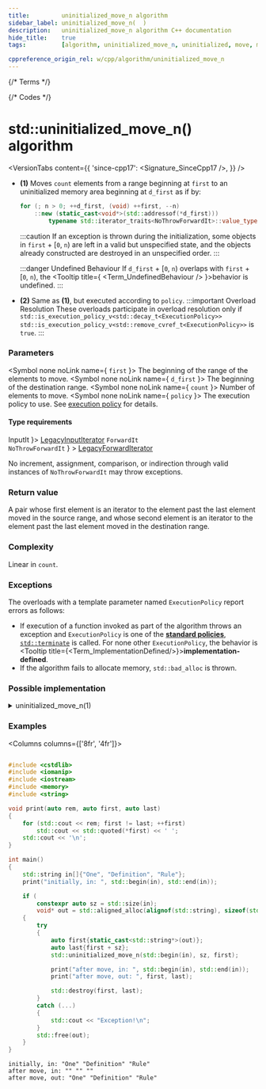 ```yaml
---
title:         uninitialized_move_n algorithm
sidebar_label: uninitialized_move_n(  )
description:   uninitialized_move_n algorithm C++ documentation
hide_title:    true
tags:          [algorithm, uninitialized_move_n, uninitialized, move, move_n]

cppreference_origin_rel: w/cpp/algorithm/uninitialized_move_n
---
```



{/* Terms */}


{/* Codes */}


# std::uninitialized_move_n() algorithm

<VersionTabs content={{
  'since-cpp17': <Signature_SinceCpp17 />,
}} />

- **(1)** Moves `count` elements from a range beginning at `first` to an uninitialized memory area beginning at `d_first` as if by:

  ```cpp
  for (; n > 0; ++d_first, (void) ++first, --n)
      ::new (static_cast<void*>(std::addressof(*d_first)))
          typename std::iterator_traits<NoThrowForwardIt>::value_type(std::move(*first));
  ```
  :::caution
  If an exception is thrown during the initialization, some objects in `first` + [`0`, `n`) are left in a valid but unspecified state, and the objects already constructed are destroyed in an unspecified order.
  :::

  :::danger Undefined Behaviour
  <Since v='cpp20'>If <code>d_first</code> + [<code>0</code>, <code>n</code>) overlaps with <code>first</code> + [<code>0</code>, <code>n</code>), the <Tooltip title={ <Term_UndefinedBehaviour /> }>behavior is undefined</Tooltip>.</Since>
  :::

 - **(2)** Same as **(1)**, but executed according to `policy`.
  :::important Overload Resolution
  These overloads participate in overload resolution only if
  <Until v='cpp20'> <code>std::is_execution_policy_v&lt;std::decay_t&lt;ExecutionPolicy&gt;&gt;</code> </Until> <Since v='cpp20'> <code>std::is_execution_policy_v&lt;std::remove_cvref_t&lt;ExecutionPolicy&gt;&gt;</code> </Since> is <code>true</code>.
  :::

### Parameters

<SymbolTable>

  <Symbol none noLink name={ <code>first</code> }>
    The beginning of the range of the elements to move.
  </Symbol>
  <Symbol none noLink name={ <code>d_first</code> }>
    The beginning of the destination range.
  </Symbol>
  <Symbol none noLink name={ <code>count</code> }>
    Number of elements to move.
  </Symbol>
  <Symbol none noLink name={ <code>policy</code> }>
    The execution policy to use. See <a href="">execution policy</a> for details.
  </Symbol>

</SymbolTable>

#### Type requirements

<SymbolTable>
  <Symbol none noLink name={ <code>InputIt</code> }>
    <a href="/docs/named_req/LegacyInputIterator">LegacyInputIterator</a>
  </Symbol>
  <Symbol none noLink name={ <> <code>ForwardIt</code> <br /> <code>NoThrowForwardIt</code> </> } >
    <a href="/docs/named_req/LegacyForwardIterator">LegacyForwardIterator</a>
  </Symbol>
</SymbolTable>

No increment, assignment, comparison, or indirection through valid instances of `NoThrowForwardIt` may throw exceptions.

### Return value

A pair whose first element is an iterator to the element past the last element moved in the source range,
and whose second element is an iterator to the element past the last element moved in the destination range.

### Complexity

Linear in `count`.

### Exceptions

The overloads with a template parameter named `ExecutionPolicy` report errors as follows:
- If execution of a function invoked as part of the algorithm throws an exception and `ExecutionPolicy` is one of the [**standard policies**](#), [`std::terminate`](#) is called.
	For none other `ExecutionPolicy`, the behavior is <Tooltip title={<Term_ImplementationDefined/>}>**implementation-defined**</Tooltip>.
- If the algorithm fails to allocate memory, `std::bad_alloc` is thrown.

### Possible implementation

<details>
<summary>uninitialized_move_n(1)</summary>

```cpp

template<class InputIt, class Size, class NoThrowForwardIt>
std::pair<InputIt, NoThrowForwardIt>
    uninitialized_move_n(InputIt first, Size count, NoThrowForwardIt d_first)
{
    using Value = typename std::iterator_traits<NoThrowForwardIt>::value_type;
    NoThrowForwardIt current = d_first;
    try
    {
        for (; count > 0; ++first, (void) ++current, --count)
            ::new (static_cast<void*>(std::addressof(*current))) Value(std::move(*first));
    }
    catch (...)
    {
        std::destroy(d_first, current);
        throw;
    }
    return {first, current};
}
```

</details>

### Examples

<Columns columns={['8fr', '4fr']}>
<div>

```cpp title='Main.cpp' showLineNumbers

#include <cstdlib>
#include <iomanip>
#include <iostream>
#include <memory>
#include <string>

void print(auto rem, auto first, auto last)
{
    for (std::cout << rem; first != last; ++first)
        std::cout << std::quoted(*first) << ' ';
    std::cout << '\n';
}

int main()
{
    std::string in[]{"One", "Definition", "Rule"};
    print("initially, in: ", std::begin(in), std::end(in));

    if (
        constexpr auto sz = std::size(in);
        void* out = std::aligned_alloc(alignof(std::string), sizeof(std::string) * sz))
    {
        try
        {
            auto first{static_cast<std::string*>(out)};
            auto last{first + sz};
            std::uninitialized_move_n(std::begin(in), sz, first);

            print("after move, in: ", std::begin(in), std::end(in));
            print("after move, out: ", first, last);

            std::destroy(first, last);
        }
        catch (...)
        {
            std::cout << "Exception!\n";
        }
        std::free(out);
    }
}
```

</div>
<div>

```plaintext title="Possible output"
initially, in: "One" "Definition" "Rule" 
after move, in: "" "" "" 
after move, out: "One" "Definition" "Rule"
```

</div>
</Columns>
